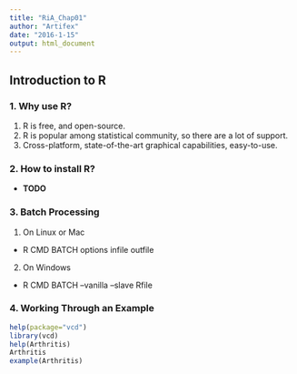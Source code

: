 ```yaml
---
title: "RiA_Chap01"
author: "Artifex"
date: "2016-1-15"
output: html_document
---
```


## Introduction to R

### 1. Why use R?
1. R is free, and open-source.
2. R is popular among statistical community, so there are a lot of support.
3. Cross-platform, state-of-the-art graphical capabilities, easy-to-use.

### 2. How to install R?
 - **TODO**
 
### 3. Batch Processing
1. On Linux or Mac
- R CMD BATCH options infile outfile

2. On Windows
- R CMD BATCH --vanilla --slave Rfile

### 4. Working Through an Example
```r
help(package="vcd")
library(vcd)
help(Arthritis)
Arthritis
example(Arthritis)
```